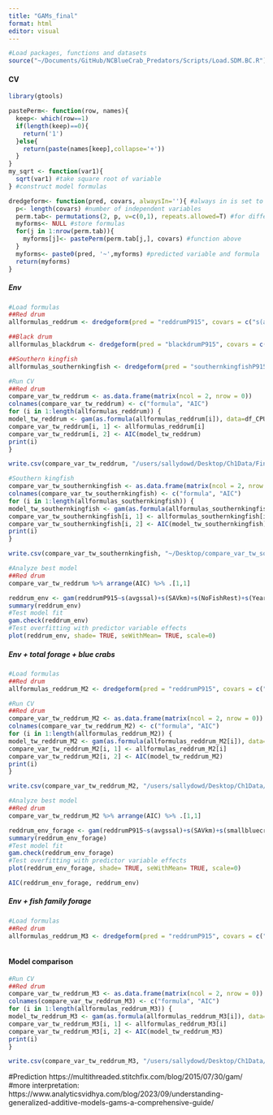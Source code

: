 ```yaml
---
title: "GAMs_final"
format: html
editor: visual
---
```


```r
#Load packages, functions and datasets
source("~/Documents/GitHub/NCBlueCrab_Predators/Scripts/Load.SDM.BC.R")
```

#### CV 
```r
library(gtools)

pastePerm<- function(row, names){
  keep<- which(row==1)
  if(length(keep)==0){
    return('1')
  }else{
    return(paste(names[keep],collapse='+'))
  }
}
my_sqrt <- function(var1){
  sqrt(var1) #take square root of variable 
} #construct model formulas 

dredgeform<- function(pred, covars, alwaysIn=''){ #always in is set to empty string
  p<- length(covars) #number of independent variables
  perm.tab<- permutations(2, p, v=c(0,1), repeats.allowed=T) #for different combinations of predictor variables
  myforms<- NULL #store formulas 
  for(j in 1:nrow(perm.tab)){
    myforms[j]<- pastePerm(perm.tab[j,], covars) #function above
  }
  myforms<- paste0(pred, '~',myforms) #predicted variable and formula
  return(myforms)
}
```

##### Env
```r
#Load formulas 
##Red drum
allformulas_reddrum <- dredgeform(pred = "reddrumP915", covars = c("s(avgdepth)", "s(avgssal)", "s(avgstemp)", "s(avgsdo)", "s(SAVkm)", "s(NoFishRest)", "s(Year)"))

##Black drum
allformulas_blackdrum <- dredgeform(pred = "blackdrumP915", covars = c("s(avgdepth)", "s(avgssal)", "s(avgstemp)", "s(avgsdo)", "s(SAVkm)", "s(NoFishRest)", "s(Year)", "s(Month)"))

##Southern kingfish
allformulas_southernkingfish <- dredgeform(pred = "southernkingfishP915", covars = c("s(avgdepth)", "s(avgssal)", "s(avgstemp)", "s(avgsdo)", "s(SAVkm)", "s(NoFishRest)", "s(Year)", "s(Month)"))   
```

```r
#Run CV 
##Red drum 
compare_var_tw_reddrum <- as.data.frame(matrix(ncol = 2, nrow = 0))
colnames(compare_var_tw_reddrum) <- c("formula", "AIC")
for (i in 1:length(allformulas_reddrum)) {
model_tw_reddrum <- gam(as.formula(allformulas_reddrum[i]), data=df_CPUE_BC_wide_both, family= tw(link= "log"))
compare_var_tw_reddrum[i, 1] <- allformulas_reddrum[i]
compare_var_tw_reddrum[i, 2] <- AIC(model_tw_reddrum)
print(i)
}

write.csv(compare_var_tw_reddrum, "/users/sallydowd/Desktop/Ch1Data/Final_results/GAMs/Env/compare_var_tw_reddrum_both_env.csv")

#Southern kingfish
compare_var_tw_southernkingfish <- as.data.frame(matrix(ncol = 2, nrow = 0))
colnames(compare_var_tw_southernkingfish) <- c("formula", "AIC")
for (i in 1:length(allformulas_southernkingfish)) {
model_tw_southernkingfish <- gam(as.formula(allformulas_southernkingfish[i]), family= tw(link= "log"), data= df_CPUE_BC_wide_both)
compare_var_tw_southernkingfish[i, 1] <- allformulas_southernkingfish[i]
compare_var_tw_southernkingfish[i, 2] <- AIC(model_tw_southernkingfish)
print(i)
}

write.csv(compare_var_tw_southernkingfish, "~/Desktop/compare_var_tw_southernkingfish_both_env.csv")
```

```r
#Analyze best model
##Red drum
compare_var_tw_reddrum %>% arrange(AIC) %>% .[1,1]

reddrum_env <- gam(reddrumP915~s(avgssal)+s(SAVkm)+s(NoFishRest)+s(Year), family= tw(link= "log"), data=df_CPUE_BC_wide_both)
summary(reddrum_env)
#Test model fit
gam.check(reddrum_env)
#Test overfitting with predictor variable effects
plot(reddrum_env, shade= TRUE, seWithMean= TRUE, scale=0)
```

##### Env + total forage + blue crabs 
```r
#Load formulas
##Red drum
allformulas_reddrum_M2 <- dredgeform(pred = "reddrumP915", covars = c("s(avgdepth)", "s(avgssal)", "s(avgstemp)", "s(avgsdo)", "s(SAVkm)", "s(NoFishRest)", "s(smallbluecrabP120)", "s(reddrumP915forage)", "s(Year)"))
```

```r
#Run CV
##Red drum
compare_var_tw_reddrum_M2 <- as.data.frame(matrix(ncol = 2, nrow = 0))
colnames(compare_var_tw_reddrum_M2) <- c("formula", "AIC")
for (i in 1:length(allformulas_reddrum_M2)) {
model_tw_reddrum_M2 <- gam(as.formula(allformulas_reddrum_M2[i]), data=df_CPUE_BC_wide_both, family= tw(link= "log"))
compare_var_tw_reddrum_M2[i, 1] <- allformulas_reddrum_M2[i]
compare_var_tw_reddrum_M2[i, 2] <- AIC(model_tw_reddrum_M2)
print(i)
}

write.csv(compare_var_tw_reddrum_M2, "/users/sallydowd/Desktop/Ch1Data/Final_results/GAMs/Env_forage/compare_var_tw_reddrum_both_env_forage.csv")
```

```r
#Analyze best model
##Red drum
compare_var_tw_reddrum_M2 %>% arrange(AIC) %>% .[1,1]

reddrum_env_forage <- gam(reddrumP915~s(avgssal)+s(SAVkm)+s(smallbluecrabP120)+s(Year), family= tw(link= "log"), data=df_CPUE_BC_wide_both)
summary(reddrum_env_forage)
#Test model fit
gam.check(reddrum_env_forage)
#Test overfitting with predictor variable effects
plot(reddrum_env_forage, shade= TRUE, seWithMean= TRUE, scale=0)

AIC(reddrum_env_forage, reddrum_env)
```

##### Env + fish family forage
```r
#Load formulas
##Red drum
allformulas_reddrum_M3 <- dredgeform(pred = "reddrumP915", covars = c("s(avgdepth)", "s(avgssal)", "s(avgstemp)", "s(avgsdo)", "s(SAVkm)", "s(NoFishRest)", "s(smallbluecrabP120)", "s(clupeidae_forage)", "s(sciaenidae_forage)", "s(sparidae_forage)", "s(penaied_forage)", "s(paralichthyidae_forage)", "s(Year)"))
```

```r

```






#### Model comparison
```r
#Run CV
##Red drum
compare_var_tw_reddrum_M3 <- as.data.frame(matrix(ncol = 2, nrow = 0))
colnames(compare_var_tw_reddrum_M3) <- c("formula", "AIC")
for (i in 1:length(allformulas_reddrum_M3)) {
model_tw_reddrum_M3 <- gam(as.formula(allformulas_reddrum_M3[i]), data=df_CPUE_BC_wide_both, family= tw(link= "log"))
compare_var_tw_reddrum_M3[i, 1] <- allformulas_reddrum_M3[i]
compare_var_tw_reddrum_M3[i, 2] <- AIC(model_tw_reddrum_M3)
print(i)
}

write.csv(compare_var_tw_reddrum_M3, "/users/sallydowd/Desktop/Ch1Data/Final_results/GAMs/Env_family/compare_var_tw_reddrum_both_env_family.csv")
```

#Prediction
https://multithreaded.stitchfix.com/blog/2015/07/30/gam/
#more interpretation: https://www.analyticsvidhya.com/blog/2023/09/understanding-generalized-additive-models-gams-a-comprehensive-guide/
